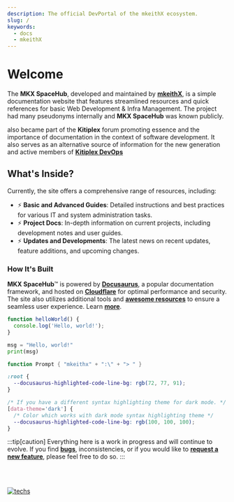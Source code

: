 ```yaml
---
description: The official DevPortal of the mkeithX ecosystem.
slug: /
keywords:
  - docs
  - mkeithX
---
```



# Welcome

The **MKX SpaceHub**, developed and maintained by [**mkeithX**](https://github.com/mkeithx), is a simple documentation website that features streamlined resources and quick references for basic Web Development & Infra Management. The project had many pseudonyms internally and **MKX SpaceHub** was known publicly. 


also became part of the **Kitiplex** forum promoting essence and the importance of documentation in the context of software development. It also serves as an alternative source of information for the new generation and active members of [**Kitiplex DevOps**](/community/kitiplex/team)


<!-- it also serves as the primary resource for the [**Kitiplex DevOps Team**](/community/kitiplex/team), who are actively extending and refining existing projects documentation.
  -->


## What's Inside?

Currently, the site offers a comprehensive range of resources, including:

- ⚡ **Basic and Advanced Guides**: Detailed instructions and best practices for various IT and system administration tasks.
- ⚡ **Project Docs**: In-depth information on current projects, including development notes and user guides.
- ⚡ **Updates and Developments**: The latest news on recent updates, feature additions, and upcoming changes.

<QuickStartCardRow />


### How It's Built

**MKX SpaceHub**™ is powered by [**Docusaurus**](https://docusaurus.io/), a popular documentation framework, and hosted on [**Cloudflare**](https://developers.cloudflare.com/pages) for optimal performance and security. The site also utilizes additional tools and [**awesome resources**](/community) to ensure a seamless user experience. Learn [**more**](#).


<BrowserWindow url="http://localhost:3000/">

<Tabs>
<TabItem value="js" label="JavaScript">

```js
function helloWorld() {
  console.log('Hello, world!');
}
```

</TabItem>
<TabItem value="py" label="Python">

```py
msg = "Hello, world!"
print(msg)
```

</TabItem>
<TabItem value="powershell" label="PowerShell">

```powershell
function Prompt { "mkeithx" + ":\" + "> " }
```

</TabItem>

<TabItem value="css" label="CSS">

```css
:root {
  --docusaurus-highlighted-code-line-bg: rgb(72, 77, 91);
}

/* If you have a different syntax highlighting theme for dark mode. */
[data-theme='dark'] {
  /* Color which works with dark mode syntax highlighting theme */
  --docusaurus-highlighted-code-line-bg: rgb(100, 100, 100);
}
```

</TabItem>
</Tabs>

</BrowserWindow>

:::tip[caution]
Everything here is a work in progress and will continue to evolve. If you find [**bugs**](/community/contributing#), inconsistencies, or if you would like to [**request a new feature**](/feature-requests), please feel free to do so.
:::

<br></br>

<p align="center">

[![techs](https://skillicons.dev/icons?i=react,js,cloudflare,github,py,ts,vscode,md,html,css&perline=20)](#)

</p>

